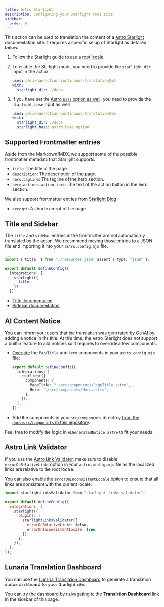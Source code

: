 ```yaml
---
title: Astro Starlight
description: Configuring your Starlight docs site
sidebar:
  order: 9
---
```



This action can be used to translation the content of a [Astro Starlight](https://starlight.astro.build/) documentation site.
It requires a specific setup of Starlight as detailed below.

<Steps>

<ol>

<li>

Follow the Starlight guide to use a [root locale](https://starlight.astro.build/guides/i18n/#use-a-root-locale).

</li>

<li>

To enable the Starlight mode, you need to provide the `starlight_dir` input in the action.

```yaml title=".github/workflows/ct.yml" "starlight_dir: ./docs"
uses: pelikhan/action-continuous-translation@v0
with:
  starlight_dir: ./docs
```

</li>

<li>

If you have set the [Astro `base` option as well](https://docs.astro.build/en/reference/configuration-reference/#base),
you need to provide the `starlight_base` input as well.

```yaml title=".github/workflows/ct.yml" "starlight_base: astro_base_option"
uses: pelikhan/action-continuous-translation@v0
with:
  starlight_dir: ./docs
  starlight_base: astro_base_option
```

</li>

</ol>

</Steps>

## Supported Frontmatter entries

Aside from the Markdown/MDX, we support some of the possible frontmatter metadata that Starlight supports.

- `title`: The title of the page.
- `description`: The description of the page.
- `hero.tagline`: The tagline of the hero section.
- `hero.actions.action.text`: The text of the action button in the hero section.

We also support frontmatter entries from [Starlight Blog](https://starlight-blog-docs.vercel.app/)

- `excerpt`: A short excerpt of the page.

## Title and Sidebar

The `title` and `sidebar` entries in the frontmatter are not automatically translated by the action.
We recommend moving those entries to a JSON file and importing it into your `astro.config.mjs` file.

```ts title="astro.config.mjs" "resources.json" "import { title, } from "./resources.json" assert { type: "json" };" "title"
...
import { title, } from "./resources.json" assert { type: "json" };

export default defineConfig({
  integrations: [
    starlight({
      title,
    })
  ]);
```

- [Title documentation](https://starlight.astro.build/guides/i18n/#translate-the-site-title)
- [Sidebar documentation](https://starlight.astro.build/guides/sidebar/)

## AI Content Notice

You can inform your users that the translation was generated by GenAI by
adding a notice in the title. At this time, the Astro Starlight does not support a builtin feature to add notices
so it requires to override a few components.

- [Override](https://starlight.astro.build/guides/overriding-components/#how-to-override) the `PageTitle` and `Hero` components in your `astro.config.mjs` file:

  ```ts title="astro.config.mjs"
  export default defineConfig({
    integrations: [
      starlight({
        components: {
          PageTitle: "./src/components/PageTitle.astro",
          Hero: "./src/components/Hero.astro",
        },
      }),
    ],
  });
  ```

- Add the components in your `src/components` directory [from the `docs/src/components` in this repository](https://github.com/pelikhan/action-continuous-translation/tree/main/docs/src/components).

Feel free to modify the logic in `AIGeneratedNotice.astro` to fit your needs.

## Astro Link Validator

If you use the [Astro Link Validator](https://github.com/HiDeoo/starlight-links-validator),
make sure to disable `errorOnRelativeLinks` option in your `astro.config.mjs` file
as the localized links are relative to the root locale.

You can also enable the `errorOnInconsistentLocale` option to ensure that all links are consistent with the current locale.

```js title="astro.config.mjs" "errorOnRelativeLinks: false"
import starlightLinksValidator from "starlight-links-validator";

export default defineConfig({
  integrations: [
    starlight({
      plugins: [
        starlightLinksValidator({
          errorOnRelativeLinks: false,
          errorOnInconsistentLocale: true,
        }),
      ],
    }),
  ],
});
```

## Lunaria Translation Dashboard

You can use the [Lunaria Translation Dashboard](https://lunaria.dev/integrations/starlight/) to generate
a translation status dashboard for your Starlight site.

You can try the dashboard by naivagating to the **Translation Dashboard** link in the sidebar of this page.
